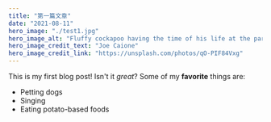 ```yaml
---
title: "第一篇文章"
date: "2021-08-11"
hero_image: "./test1.jpg"
hero_image_alt: "Fluffy cockapoo having the time of his life at the park"
hero_image_credit_text: "Joe Caione"
hero_image_credit_link: "https://unsplash.com/photos/qO-PIF84Vxg"
---
```


This is my first blog post! Isn't it _great_?
Some of my **favorite** things are:

- Petting dogs
- Singing
- Eating potato-based foods
